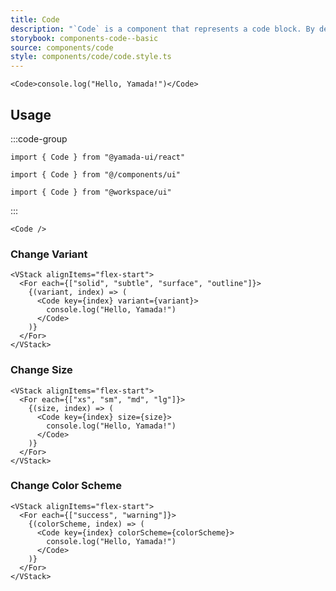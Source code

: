 ```yaml
---
title: Code
description: "`Code` is a component that represents a code block. By default, it renders a `code` element."
storybook: components-code--basic
source: components/code
style: components/code/code.style.ts
---
```


```tsx preview
<Code>console.log("Hello, Yamada!")</Code>
```

## Usage

:::code-group

```tsx [package]
import { Code } from "@yamada-ui/react"
```

```tsx [alias]
import { Code } from "@/components/ui"
```

```tsx [monorepo]
import { Code } from "@workspace/ui"
```

:::

```tsx
<Code />
```

### Change Variant

```tsx preview
<VStack alignItems="flex-start">
  <For each={["solid", "subtle", "surface", "outline"]}>
    {(variant, index) => (
      <Code key={index} variant={variant}>
        console.log("Hello, Yamada!")
      </Code>
    )}
  </For>
</VStack>
```

### Change Size

```tsx preview
<VStack alignItems="flex-start">
  <For each={["xs", "sm", "md", "lg"]}>
    {(size, index) => (
      <Code key={index} size={size}>
        console.log("Hello, Yamada!")
      </Code>
    )}
  </For>
</VStack>
```

### Change Color Scheme

```tsx preview
<VStack alignItems="flex-start">
  <For each={["success", "warning"]}>
    {(colorScheme, index) => (
      <Code key={index} colorScheme={colorScheme}>
        console.log("Hello, Yamada!")
      </Code>
    )}
  </For>
</VStack>
```
